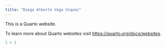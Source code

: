 ```yaml
---
title: "Diego Alberto Vega Víquez"
---
```


This is a Quarto website.

To learn more about Quarto websites visit <https://quarto.org/docs/websites>.

```r
1 + 1
```
